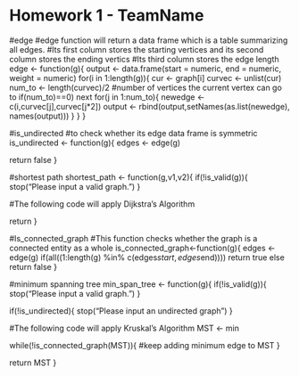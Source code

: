 Homework 1 - TeamName
========================================================
#edge
#edge function will return a data frame which is a table summarizing all edges.
#Its first column stores the starting vertices and its second column stores the ending vertics
#Its third column stores the edge length
edge <- function(g){
  output <- data.frame(start = numeric, end = numeric, weight = numeric)
  for(i in 1:length(g)){
    cur <- graph[i]
    curvec <- unlist(cur)
    num_to <- length(curvec)/2 #number of vertices the current vertex can go to
    if(num_to)==0)
      next
    for(j in 1:num_to){
      newedge <- c(i,curvec[j],curvec[j*2])
      output <- rbind(output,setNames(as.list(newedge), names(output)))
    }
  }
}

#is_undirected
#to check whether its edge data frame is symmetric
is_undirected <- function(g){
  edges <- edge(g)
  
  return false
}

#shortest path
shortest_path <- function(g,v1,v2){
  if(!is_valid(g)){
    stop("Please input a valid graph.")
  }
  
  #The following code will apply Dijkstra's Algorithm
  
  return
}

#Is_connected_graph
#This function checks whether the graph is a connected entity as a whole
is_connected_graph<-function(g){
  edges <- edge(g)
  if(all((1:length(g) %in% c(edges$start,edges$end))))
    return true
  else
    return false
}

#minimum spanning tree
min_span_tree <- function(g){
  if(!is_valid(g)){
    stop("Please input a valid graph.")
  }
  
  if(!is_undirected){
    stop("Please input an undirected graph")
  }
  
  #The following code will apply Kruskal's Algorithm
  MST <- min
  
  while(!is_connected_graph(MST)){
    #keep adding minimum edge to MST
  }
  
  return MST
}
